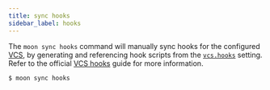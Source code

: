 ```yaml
---
title: sync hooks
sidebar_label: hooks
---
```


The `moon sync hooks` command will manually sync hooks for the configured
[VCS](../../config/workspace#vcs), by generating and referencing hook scripts from the
[`vcs.hooks`](../../config/workspace#hooks) setting. Refer to the official
[VCS hooks](../../guides/vcs-hooks) guide for more information.

```shell
$ moon sync hooks
```
